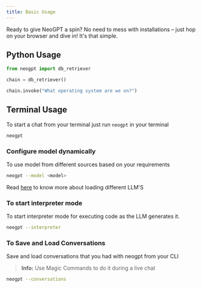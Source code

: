 ```yaml
---
title: Basic Usage
---
```


<Card title="Jupyter Notebook" icon="python" href="https://colab.research.google.com/drive/1ngzHdvoHfbSXZaeW5dBA__W4oHGLTQhV?usp=sharing">
   Ready to give NeoGPT a spin? No need to mess with installations – just hop on your browser and dive in! It's that simple.
</Card>

## Python Usage 

```python
from neogpt import db_retriever

chain = db_retriever()

chain.invoke("What operating system are we on?")
```

## Terminal Usage

To start a chat from your terminal just run `neogpt` in your terminal

```bash
neogpt
```

### Configure model dynamically 

To use model from different sources based on your requirements

```bash
neogpt --model <model>
```

Read [here](/language-models/introduction) to know more about loading different LLM'S

### To start interpreter mode

To start interpreter mode for executing code as the LLM generates it.

```bash
neogpt --interpreter
```

### To Save and Load Conversations 

Save and load conversations that you had with neogpt from your CLI 
> **Info:** Use Magic Commands to do it during a live chat

```bash
neogpt --conversations
```

